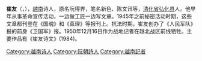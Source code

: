 '''崔友'''（{{vie|v=Thôi Hữu|hn=崔友|f=h}}，{{bd|1914年||1950年||catIdx=Z}}），[[越南|越南]]诗人，原名阮得界，笔名新色、陈文讯等，[[清化省|清化省]][[弘化县|弘化县]]人。他早年从事革命宣传活动，一边做工匠一边写文章。1945年之前秘密活动时期，这些文章都刊登在《国魂》和《真理》等报刊上。抗法时期，崔友创办了《人民军队》报的前身《卫国军》报。1950年12月16日作为战地记者在越北战区前线牺牲。主要作品有《崔友诗文》(1984)。

[[Category:越南诗人|Category:越南诗人]]
[[Category:阮朝詩人|Category:阮朝詩人]]
[[Category:越南記者|Category:越南記者]]
